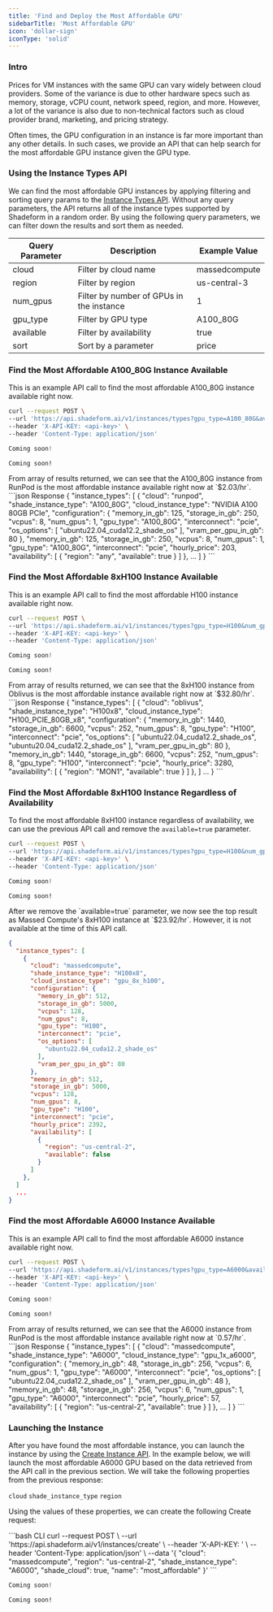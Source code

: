 ```yaml
---
title: 'Find and Deploy the Most Affordable GPU'
sidebarTitle: 'Most Affordable GPU'
icon: 'dollar-sign'
iconType: 'solid'
---
```


### Intro
Prices for VM instances with the same GPU can vary widely between cloud providers.
Some of the variance is due to other hardware specs such as memory, storage, vCPU count, network speed, region, and more.
However, a lot of the variance is also due to non-technical factors such as cloud provider brand, marketing, and pricing strategy.

Often times, the GPU configuration in an instance is far more important than any other details.
In such cases, we provide an API that can help search for the most affordable GPU instance given the GPU type.

### Using the Instance Types API

We can find the most affordable GPU instances by applying filtering and sorting query params to the [Instance Types API](/api-reference/instances/instances-types).
Without any query parameters, the API returns all of the instance types supported by Shadeform in a random order.
By using the following query parameters, we can filter down the results and sort them as needed.

| Query Parameter | Description                              | Example Value |
|-----------------|------------------------------------------|---------------|
| cloud           | Filter by cloud name                     | massedcompute |
| region          | Filter by region                         | us-central-3  |
| num_gpus        | Filter by number of GPUs in the instance | 1             |
| gpu_type        | Filter by GPU type                       | A100_80G          |
| available       | Filter by availability                   | true          |
| sort            | Sort by a parameter                      | price         |

### Find the Most Affordable A100_80G Instance Available
This is an example API call to find the most affordable A100_80G instance available right now.
<CodeGroup>
  ```bash CLI
  curl --request POST \
  --url 'https://api.shadeform.ai/v1/instances/types?gpu_type=A100_80G&available=true&sort=price' \
  --header 'X-API-KEY: <api-key>' \
  --header 'Content-Type: application/json'
  ```

  ```python Python
  Coming soon!
  ```

  ```golang Go
  Coming soon!
  ```
</CodeGroup>
From array of results returned, we can see that the A100_80G instance from RunPod is the most affordable instance available right now at `$2.03/hr`.
```json Response
{
  "instance_types": [
    {
      "cloud": "runpod",
      "shade_instance_type": "A100_80G",
      "cloud_instance_type": "NVIDIA A100 80GB PCIe",
      "configuration": {
        "memory_in_gb": 125,
        "storage_in_gb": 250,
        "vcpus": 8,
        "num_gpus": 1,
        "gpu_type": "A100_80G",
        "interconnect": "pcie",
        "os_options": [
          "ubuntu22.04_cuda12.2_shade_os"
        ],
        "vram_per_gpu_in_gb": 80
      },
      "memory_in_gb": 125,
      "storage_in_gb": 250,
      "vcpus": 8,
      "num_gpus": 1,
      "gpu_type": "A100_80G",
      "interconnect": "pcie",
      "hourly_price": 203,
      "availability": [
        {
          "region": "any",
          "available": true
        }
      ]
    },
    ...
  ]
}
```

### Find the Most Affordable 8xH100 Instance Available
This is an example API call to find the most affordable H100 instance available right now.
<CodeGroup>
  ```bash CLI
  curl --request POST \
  --url 'https://api.shadeform.ai/v1/instances/types?gpu_type=H100&num_gpus=8&available=true&sort=price' \
  --header 'X-API-KEY: <api-key>' \
  --header 'Content-Type: application/json'
  ```

  ```python Python
  Coming soon!
  ```

  ```golang Go
  Coming soon!
  ```
</CodeGroup>
From array of results returned, we can see that the 8xH100 instance from Oblivus is the most affordable instance available right now at `$32.80/hr`.
```json Response
{
  "instance_types": [
    {
      "cloud": "oblivus",
      "shade_instance_type": "H100x8",
      "cloud_instance_type": "H100_PCIE_80GB_x8",
      "configuration": {
        "memory_in_gb": 1440,
        "storage_in_gb": 6600,
        "vcpus": 252,
        "num_gpus": 8,
        "gpu_type": "H100",
        "interconnect": "pcie",
        "os_options": [
          "ubuntu22.04_cuda12.2_shade_os",
          "ubuntu20.04_cuda12.2_shade_os"
        ],
        "vram_per_gpu_in_gb": 80
      },
      "memory_in_gb": 1440,
      "storage_in_gb": 6600,
      "vcpus": 252,
      "num_gpus": 8,
      "gpu_type": "H100",
      "interconnect": "pcie",
      "hourly_price": 3280,
      "availability": [
        {
          "region": "MON1",
          "available": true
        }
      ]
    },
  ]
  ...
}
```

### Find the Most Affordable 8xH100 Instance Regardless of Availability
To find the most affordable 8xH100 instance regardless of availability, we can use the previous API call and remove the `available=true` parameter.
<CodeGroup>
  ```bash CLI
  curl --request POST \
  --url 'https://api.shadeform.ai/v1/instances/types?gpu_type=H100&num_gpus=8&available=true&sort=price' \
  --header 'X-API-KEY: <api-key>' \
  --header 'Content-Type: application/json'
  ```

  ```python Python
  Coming soon!
  ```

  ```golang Go
  Coming soon!
  ```
</CodeGroup>
After we remove the `available=true` parameter, we now see the top result as Massed Compute's 8xH100 instance at `$23.92/hr`. However, it is not available at the time of this API call.

```json Response
{
  "instance_types": [
    {
      "cloud": "massedcompute",
      "shade_instance_type": "H100x8",
      "cloud_instance_type": "gpu_8x_h100",
      "configuration": {
        "memory_in_gb": 512,
        "storage_in_gb": 5000,
        "vcpus": 128,
        "num_gpus": 8,
        "gpu_type": "H100",
        "interconnect": "pcie",
        "os_options": [
          "ubuntu22.04_cuda12.2_shade_os"
        ],
        "vram_per_gpu_in_gb": 80
      },
      "memory_in_gb": 512,
      "storage_in_gb": 5000,
      "vcpus": 128,
      "num_gpus": 8,
      "gpu_type": "H100",
      "interconnect": "pcie",
      "hourly_price": 2392,
      "availability": [
        {
          "region": "us-central-2",
          "available": false
        }
      ]
    },
  ]
  ...
}
```

### Find the most Affordable A6000 Instance Available
This is an example API call to find the most affordable A6000 instance available right now.
<CodeGroup>
  ```bash CLI
  curl --request POST \
  --url 'https://api.shadeform.ai/v1/instances/types?gpu_type=A6000&available=true&sort=price' \
  --header 'X-API-KEY: <api-key>' \
  --header 'Content-Type: application/json'
  ```

  ```python Python
  Coming soon!
  ```

  ```golang Go
  Coming soon!
  ```
</CodeGroup>
From array of results returned, we can see that the A6000 instance from RunPod is the most affordable instance available right now at `0.57/hr`.
```json Response
{
  "instance_types": [
    {
      "cloud": "massedcompute",
      "shade_instance_type": "A6000",
      "cloud_instance_type": "gpu_1x_a6000",
      "configuration": {
        "memory_in_gb": 48,
        "storage_in_gb": 256,
        "vcpus": 6,
        "num_gpus": 1,
        "gpu_type": "A6000",
        "interconnect": "pcie",
        "os_options": [
          "ubuntu22.04_cuda12.2_shade_os"
        ],
        "vram_per_gpu_in_gb": 48
      },
      "memory_in_gb": 48,
      "storage_in_gb": 256,
      "vcpus": 6,
      "num_gpus": 1,
      "gpu_type": "A6000",
      "interconnect": "pcie",
      "hourly_price": 57,
      "availability": [
        {
          "region": "us-central-2",
          "available": true
        }
      ]
    },
  ...
  ]
}
```

### Launching the Instance
After you have found the most affordable instance, you can launch the instance by using the [Create Instance API](/api-reference/instances/instances-create).
In the example below, we will launch the most affordable A6000 GPU based on the data retrieved from the API call in the previous section.
We will take the following properties from the previous response:

`cloud`
`shade_instance_type`
`region`

Using the values of these properties, we can create the following Create request:

<CodeGroup>
  ```bash CLI
  curl --request POST \
  --url 'https://api.shadeform.ai/v1/instances/create' \
  --header 'X-API-KEY: <api-key>' \
  --header 'Content-Type: application/json' \
  --data '{
    "cloud": "massedcompute",
    "region": "us-central-2",
    "shade_instance_type": "A6000",
    "shade_cloud": true,
    "name": "most_affordable"
  }'
  ```

  ```python Python
  Coming soon!
  ```

  ```golang Go
  Coming soon!
  ```
</CodeGroup>
